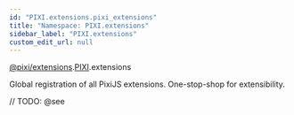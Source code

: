 ```yaml
---
id: "PIXI.extensions.pixi_extensions"
title: "Namespace: PIXI.extensions"
sidebar_label: "PIXI.extensions"
custom_edit_url: null
---
```


[@pixi/extensions](../modules/pixi_extensions).[PIXI](../namespaces/PIXI).extensions


Global registration of all PixiJS extensions. One-stop-shop for extensibility.



// TODO: @see

        












    